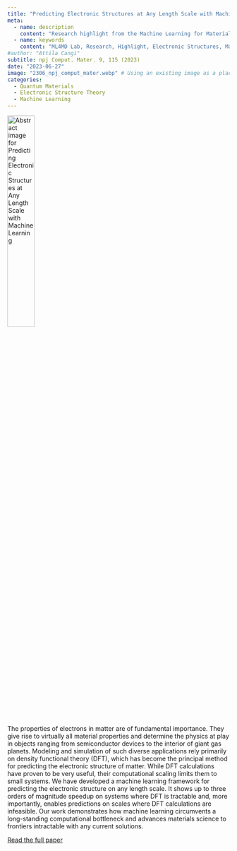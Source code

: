 ```yaml
---
title: "Predicting Electronic Structures at Any Length Scale with Machine Learning"
meta:
  - name: description
    content: "Research highlight from the Machine Learning for Materials Design (ML4MD) Lab: Predicting Electronic Structures at Any Length Scale with Machine Learning."
  - name: keywords
    content: "ML4MD Lab, Research, Highlight, Electronic Structures, Machine Learning"
#author: "Attila Cangi"
subtitle: npj Comput. Mater. 9, 115 (2023)
date: "2023-06-27"
image: "2306_npj_comput_mater.webp" # Using an existing image as a placeholder
categories:
  - Quantum Materials
  - Electronic Structure Theory
  - Machine Learning
---
```

![](2306_npj_comput_mater.webp){.overview-thumbnail alt="Abstract image for Predicting Electronic Structures at Any Length Scale with Machine Learning" width="35%"}

The properties of electrons in matter are of fundamental importance. They give rise to virtually all material properties and determine the physics at play in objects ranging from semiconductor devices to the interior of giant gas planets. Modeling and simulation of such diverse applications rely primarily on density functional theory (DFT), which has become the principal method for predicting the electronic structure of matter. While DFT calculations have proven to be very useful, their computational scaling limits them to small systems. We have developed a machine learning framework for predicting the electronic structure on any length scale. It shows up to three orders of magnitude speedup on systems where DFT is tractable and, more importantly, enables predictions on scales where DFT calculations are infeasible. Our work demonstrates how machine learning circumvents a long-standing computational bottleneck and advances materials science to frontiers intractable with any current solutions.


[Read the full paper](https://doi.org/10.1038/s41524-023-01070-z){target="_blank"}
